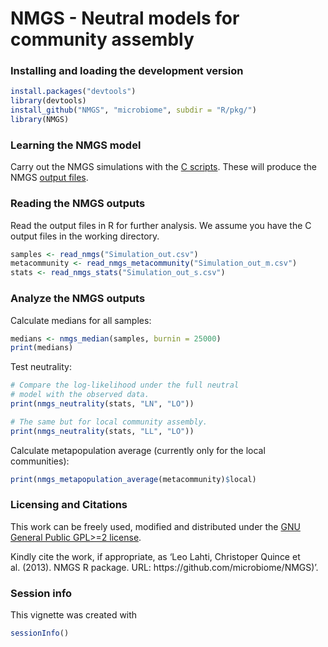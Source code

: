 <!--
%\VignetteEngine{knitr}
%\VignetteIndexEntry{An R Markdown Vignette made with knitr}
-->

NMGS - Neutral models for community assembly
===========

### Installing and loading the development version

```r
install.packages("devtools")
library(devtools)
install_github("NMGS", "microbiome", subdir = "R/pkg/")
library(NMGS)
```

### Learning the NMGS model

Carry out the NMGS simulations with the [C
scripts](https://github.com/microbiome/NMGS/tree/master/C). These will
produce the NMGS [output
files](https://github.com/microbiome/NMGS/tree/master/C/output).


### Reading the NMGS outputs

Read the output files in R for further analysis. We assume you have
the C output files in the working directory.

```r
samples <- read_nmgs("Simulation_out.csv")
metacommunity <- read_nmgs_metacommunity("Simulation_out_m.csv")
stats <- read_nmgs_stats("Simulation_out_s.csv")
```

### Analyze the NMGS outputs

Calculate medians for all samples:

```r
medians <- nmgs_median(samples, burnin = 25000)
print(medians)
```

Test neutrality:

```r
# Compare the log-likelihood under the full neutral 
# model with the observed data.
print(nmgs_neutrality(stats, "LN", "LO"))

# The same but for local community assembly. 
print(nmgs_neutrality(stats, "LL", "LO"))
```

Calculate metapopulation average (currently only for the local communities):

```r
print(nmgs_metapopulation_average(metacommunity)$local)
```


### Licensing and Citations

This work can be freely used, modified and distributed under the 
[GNU General Public GPL>=2 license](https://en.wikipedia.org/wiki/GNU_General_Public_License).

Kindly cite the work, if appropriate, as 'Leo Lahti, Christoper Quince et al. (2013). NMGS R package. URL: https://github.com/microbiome/NMGS)'. 


### Session info

This vignette was created with

```r
sessionInfo()
```




